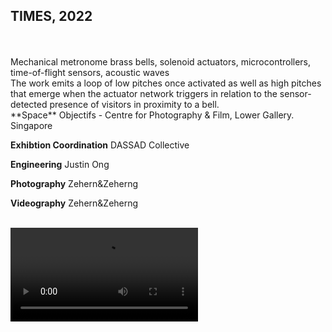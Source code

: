 ## TIMES, 2022

<br />
<br />
Mechanical metronome brass bells, solenoid actuators, microcontrollers, time-of-flight sensors, acoustic waves

<br />
The work emits a loop of low pitches once activated as well as high pitches that emerge when the actuator network triggers in relation to the sensor-detected presence of visitors in proximity to a bell.

<br />
**Space** Objectifs - Centre for Photography & Film, Lower Gallery. Singapore

**Exhibtion Coordination** DASSAD Collective

**Engineering** Justin Ong

**Photography** Zehern&Zeherng

**Videography** Zehern&Zeherng

<br />
<Video src="https://vimeo.com/820081899" />
<br />
![Alt text](/times/1.jpg)
<br />
<Grid>
    <Col>![Alt text](/times/2.jpg)</Col>
    <Col>![Alt text](/times/3.jpg)</Col>
</Grid>
<br />
![Alt text](/times/4.jpg)
<br />
<Grid>
    <Col>![Alt text](/times/5.jpg)</Col>
    <Col>![Alt text](/times/6.jpg)</Col>
</Grid>
<br />
